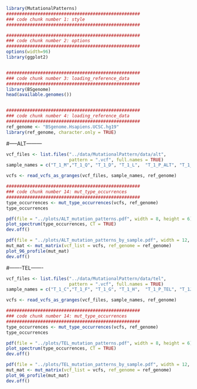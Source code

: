 ```r
library(MutationalPatterns)
###################################################
### code chunk number 1: style
###################################################

###################################################
### code chunk number 2: options
###################################################
options(width=96)
library(ggplot2)


###################################################
### code chunk number 3: loading_reference_data
###################################################
library(BSgenome)
head(available.genomes())


###################################################
### code chunk number 4: loading_reference_data
###################################################
ref_genome <- "BSgenome.Hsapiens.UCSC.hg19"
library(ref_genome, character.only = TRUE)
```


#-----ALT---------
```r
vcf_files <- list.files("../data/MutationalPattern/data/alt",
                        pattern = ".vcf", full.names = TRUE)
sample_names = c("T_1_M","T_1_Q", "T_1_D", "T_1_L",  "T_1_P_ALT", "T_1_R", "T_1J_11E", "T_5K", "T_1J_1_3C")

vcfs <- read_vcfs_as_granges(vcf_files, sample_names, ref_genome)

###################################################
### code chunk number 14: mut_type_occurrences
###################################################
type_occurrences <- mut_type_occurrences(vcfs, ref_genome)
type_occurrences
```

```r
pdf(file = "../plots/ALT_mutation_patterns.pdf", width = 8, height = 6)
plot_spectrum(type_occurrences, CT = TRUE)
dev.off()

```

```r
pdf(file = "../plots/ALT_mutation_patterns_by_sample.pdf", width = 12, height = 10)
mut_mat <- mut_matrix(vcf_list = vcfs, ref_genome = ref_genome)
plot_96_profile(mut_mat)
dev.off()
```

#-------TEL-------
```r
vcf_files <- list.files("../data/MutationalPattern/data/tel",
                        pattern = ".vcf", full.names = TRUE)
sample_names = c("T_1_C","T_1_F", "T_1_G", "T_1_H",  "T_1_P_TEL", "T_1J_11E", "T_2H", "T_1J_1_6B")

vcfs <- read_vcfs_as_granges(vcf_files, sample_names, ref_genome)

###################################################
### code chunk number 14: mut_type_occurrences
###################################################
type_occurrences <- mut_type_occurrences(vcfs, ref_genome)
type_occurrences
```

```r
pdf(file = "../plots/TEL_mutation_patterns.pdf", width = 8, height = 6)
plot_spectrum(type_occurrences, CT = TRUE)
dev.off()

```

```r
pdf(file = "../plots/TEL_mutation_patterns_by_sample.pdf", width = 12, height = 10)
mut_mat <- mut_matrix(vcf_list = vcfs, ref_genome = ref_genome)
plot_96_profile(mut_mat)
dev.off()
```
